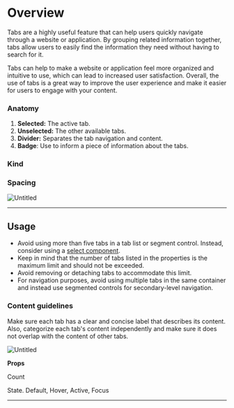 

<Meta of={TabStories} />


# Overview

Tabs are a highly useful feature that can help users quickly navigate through a website or application. By grouping related information together, tabs allow users to easily find the information they need without having to search for it.

Tabs can help to make a website or application feel more organized and intuitive to use, which can lead to increased user satisfaction. Overall, the use of tabs is a great way to improve the user experience and make it easier for users to engage with your content.

### Anatomy

1. **Selected:** The active tab.
2. **Unselected:** The other available tabs.
3. **Divider:** Separates the tab navigation and content.
4. **Badge**: Use to inform a piece of information about the tabs.

### Kind

### Spacing

![Untitled](https://s3-us-west-2.amazonaws.com/secure.notion-static.com/4b52c458-c7ec-41c5-b051-87c908f46772/Untitled.png)

---

## Usage

- Avoid using more than five tabs in a tab list or segment control. Instead, consider using a [select component](https://www.notion.so/Select-347c0988903d4addb5224f2a1bb36c8e?pvs=21).
- Keep in mind that the number of tabs listed in the properties is the maximum limit and should not be exceeded.
- Avoid removing or detaching tabs to accommodate this limit.
- For navigation purposes, avoid using multiple tabs in the same container and instead use segmented controls for secondary-level navigation.

### Content guidelines

Make sure each tab has a clear and concise label that describes its content. Also, categorize each tab's content independently and make sure it does not overlap with the content of other tabs.

![Untitled](https://s3-us-west-2.amazonaws.com/secure.notion-static.com/6130e245-6201-4e34-b9b3-1ca8f3ef103a/Untitled.png)

**Props**

Count

State. Default, Hover, Active, Focus

***
